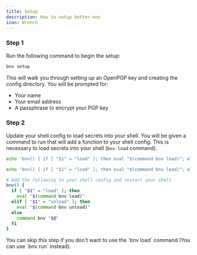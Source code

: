 ```yaml
---
title: Setup
description: How to setup better-env
icon: Wrench
---
```


### Step 1
Run the following command to begin the setup:
```bash
bnv setup
```

This will walk you through setting up an OpenPGP key and creating the config directory.
You will be prompted for:

- Your name
- Your email address
- A passphrase to encrypt your PGP key


### Step 2
Update your shell config to load secrets into your shell.
You will be given a command to run that will add a function to your shell config.
This is necessary to load secrets into your shell (`bnv load` command).

```bash tab="zsh"
echo 'bnv() { if [ "$1" = "load" ]; then eval "$(command bnv load)"; elif [ "$1" = "unload" ]; then eval "$(command bnv unload)"; else command bnv "$@"; fi }' >> ~/.zshrc && source ~/.zshrc
```

```bash tab="bash"
echo 'bnv() { if [ "$1" = "load" ]; then eval "$(command bnv load)"; elif [ "$1" = "unload" ]; then eval "$(command bnv unload)"; else command bnv "$@"; fi }' >> ~/.bashrc && source ~/.bashrc
```

```bash tab="others"
# Add the following to your shell config and restart your shell 
bnv() {
  if [ "$1" = "load" ]; then
    eval "$(command bnv load)"
  elif [ "$1" = "unload" ]; then
    eval "$(command bnv unload)"
  else
    command bnv "$@"
  fi
}
```

<Callout>
  You can skip this step if you don't want to use the `bnv load` command (You can use `bnv run` instead).
</Callout>